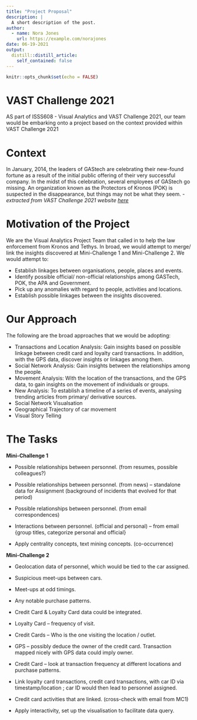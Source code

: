 ```yaml
---
title: "Project Proposal"
description: |
  A short description of the post.
author:
  - name: Nora Jones
    url: https://example.com/norajones
date: 06-19-2021
output:
  distill::distill_article:
    self_contained: false
---
```



```r
knitr::opts_chunk$set(echo = FALSE)
```

# VAST Challenge 2021
AS part of ISSS608 - Visual Analytics and VAST Challenge 2021, our team would be embarking onto a project based on the context provided within VAST Challenge 2021

# Context
In January, 2014, the leaders of GAStech are celebrating their new-found fortune as a result of the initial public offering of their very successful company. In the midst of this celebration, several employees of GAStech go missing. An organization known as the Protectors of Kronos (POK) is suspected in the disappearance, but things may not be what they seem. - *extracted from VAST Challenge 2021 website [here](https://vast-challenge.github.io/2021/)*

# Motivation of the Project
We are the Visual Analytics Project Team that called in to help the law enforcement from Kronos and Tethys. In broad, we would attempt to merge/ link the insights discovered at Mini-Challenge 1 and Mini-Challenge 2. We would attempt to:

* Establish linkages between organisations, people, places and events.
* Identify possible official/ non-official relationships among GASTech, POK, the APA and Government.
* Pick up any anomalies with regard to people, activities and locations.
* Establish possible linkages between the insights discovered.

# Our Approach
The following are the broad approaches that we would be adopting:

* Transactions and Location Analysis: Gain insights based on possible linkage between credit card and loyalty card transactions. In addition, with the GPS data, discover insights or linkages among them.
* Social Network Analysis: Gain insights between the relationships among the people.
* Movement Analysis: With the location of the transactions, and the GPS data, to gain insights on the movement of individuals or groups.
* New Analysis: To establish a timeline of a series of events, analysing trending articles from primary/ derivative sources.
* Social Network Visualsation
* Geographical Trajectory of car movement
* Visual Story Telling

# The Tasks
**Mini-Challenge 1**

* Possible relationships between personnel. (from resumes, possible colleagues?) 

* Possible relationships between personnel. (from news) – standalone data for Assignment (background of incidents that evolved for that period) 

* Possible relationships between personnel. (from email correspondences) 

* Interactions between personnel. (official and personal) – from email {group titles, categorize personal and official} 

* Apply centrality concepts, text mining concepts. (co-occurrence) 

**Mini-Challenge 2**

* Geolocation data of personnel, which would be tied to the car assigned. 

* Suspicious meet-ups between cars.

* Meet-ups at odd timings.

* Any notable purchase patterns.

* Credit Card & Loyalty Card data could be integrated.

* Loyalty Card – frequency of visit.

* Credit Cards – Who is the one visiting the location / outlet. 

* GPS – possibly deduce the owner of the credit card. Transaction mapped nicely with GPS data could imply owner. 

* Credit Card – look at transaction frequency at different locations and purchase patterns.

* Link loyalty card transactions, credit card transactions, with car ID via timestamp/location ; car ID would then lead to personnel assigned.

* Credit card activities that are linked. (cross-check with email from MC1)

* Apply interactivity, set up the visualisation to facilitate data query.